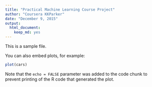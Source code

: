 ```yaml
---
title: "Practical Machine Learning Course Project"
author: "Coursera KKParker"
date: "December 9, 2015"
output: 
  html_document: 
    keep_md: yes
---
```


This is a sample file.

You can also embed plots, for example:

```r
plot(cars)
```

Note that the `echo = FALSE` parameter was added to the code chunk to prevent printing of the R code that generated the plot.
